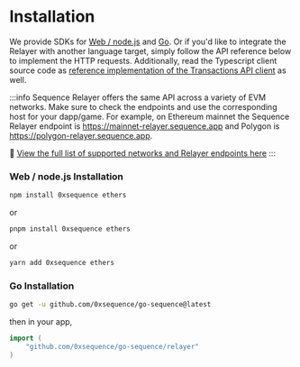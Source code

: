 # Installation

We provide SDKs for [Web / node.js](https://github.com/0xsequence/sequence.js) and [Go](https://github.com/0xsequence/go-sequence).
Or if you'd like to integrate the Relayer with another language target, simply follow the API reference below
to implement the HTTP requests. Additionally, read the Typescript client source code as [reference
implementation of the Transactions API client](https://github.com/0xsequence/sequence.js/blob/master/packages/relayer/src/rpc-relayer/relayer.gen.ts) as well.

:::info
Sequence Relayer offers the same API across a variety of EVM networks. Make sure to check the endpoints
and use the corresponding host for your dapp/game. For example, on Ethereum mainnet the Sequence Relayer endpoint is
https://mainnet-relayer.sequence.app and Polygon is https://polygon-relayer.sequence.app.

🌄 [View the full list of supported networks and Relayer endpoints here](/solutions/technical-references/chain-support)
:::

### Web / node.js Installation

```sh
npm install 0xsequence ethers
```

or

```sh
pnpm install 0xsequence ethers
```

or

```sh
yarn add 0xsequence ethers
```

### Go Installation

```bash [Terminal]
go get -u github.com/0xsequence/go-sequence@latest
```

then in your app,

```go [Go]
import (
	"github.com/0xsequence/go-sequence/relayer"
)
```
